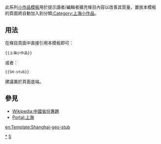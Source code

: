 <noinclude>{{template doc page viewed directly}}</noinclude>
<!-- 在本行下編輯模板說明 -->
此系列[[:Category:小作品模板|小作品模板]]用於提示讀者/編輯者擴充條目內容以改善其質量。置放本模板的頁面將自動加入到分類[[:Category:上海小作品]]。
== 用法 ==
在條目頁面中直接引用本模板即可：
<pre>{{上海小作品}}
</pre>
或者：
<pre>{{SH-stub}}
</pre>
建議置於頁面底端。
== 參見 ==
* [[Wikipedia:中國省份專題]]
* [[Portal:上海]]
<includeonly>
<!-- 本行下加入模板的分類 -->
[[Category:上海小作品|*]]
[[Category:中國地理小作品模板|S]]
<!-- 本行下加入模板的跨語言鏈接 -->
[[en:Template:Shanghai-geo-stub]]
</includeonly>